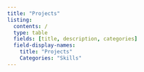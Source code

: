 ```yaml
---
title: "Projects"
listing: 
  contents: /
  type: table
  fields: [title, description, categories]
  field-display-names: 
    title: "Projects"
    Categories: "Skills"
---
```

